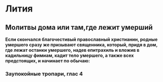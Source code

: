 
# Лития

## Молитвы дома или там,где лежит умерший

**Если скончался благочестивый православный христианин, родные умершего сразу же призывают священника, который, придя в дом, где лежат останки умершего, надев епитрахиль и вложив в кадильницу фимиам, кадит тело умершего, а также всех предстоящих, и начинает по обычаю:**

<MdxLoader src="Shared/Vosglas" />

<MdxLoader src="Shared/STrisvatogo" />

###  Заупокойные тропари, глас 4

<MdxLoader src="Litiya/ZaupokoynyeTropary" />
